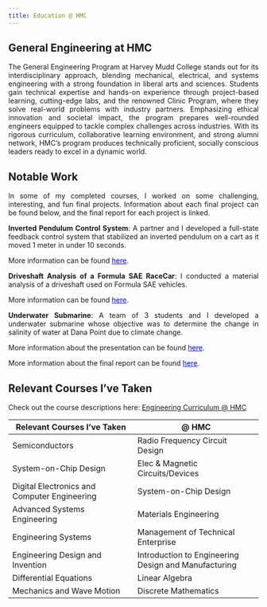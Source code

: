 ```yaml
--- 
title: Education @ HMC 
---
```

## General Engineering at HMC

<div class="centered-content" style="text-align: justify;">
The General Engineering Program at Harvey Mudd College 
stands out for its interdisciplinary approach, blending mechanical, 
electrical, and systems engineering with a strong foundation in 
liberal arts and sciences. Students gain technical expertise and 
hands-on experience through project-based learning, cutting-edge labs, 
and the renowned Clinic Program, where they solve real-world problems 
with industry partners. Emphasizing ethical innovation and societal impact, 
the program prepares well-rounded engineers equipped to tackle complex 
challenges across industries. With its rigorous curriculum, collaborative 
learning environment, and strong alumni network, HMC’s program produces 
technically proficient, socially conscious leaders ready to excel in a dynamic world.
<div>

## Notable Work

In some of my completed courses, I worked on some challenging, interesting, 
and fun final projects. Information about each final project can be found below, 
and the final report for each project is linked. 

**Inverted Pendulum Control System**: A partner and I developed a 
full-state feedback control system that stabilized an inverted pendulum 
on a cart as it moved 1 meter in under 10 seconds.

<p>More information can be found <a href="./E102_Inverted_Pendulum.pdf" target="_blank" style="text-decoration: underline; color: blue;">here</a>.</p>

**Driveshaft Analysis of a Formula SAE RaceCar**: I conducted a material analysis of a driveshaft used on Formula 
SAE vehicles. 

<p>More information can be found <a href="./Engineering_Final.pdf" target="_blank" style="text-decoration: underline; color: blue;">here</a>.</p>

**Underwater Submarine**: A team of 3 students and I developed a underwater submarine whose objective was 
to determine the change in salinity of water at Dana Point due to climate change. 

<p>More information about the presentation can be found <a href="./E80_Final_Pres.pdf" target="_blank" style="text-decoration: underline; color: blue;">here</a>.</p>
<p>More information about the final report can be found <a href="./E80_Final_Report.pdf" target="_blank" style="text-decoration: underline; color: blue;">here</a>.</p>


## Relevant Courses I've Taken

Check out the course descriptions here: [Engineering Curriculum @ HMC](https://www.hmc.edu/engineering/curriculum/courses/#course-id-6727)

<div style="text-align: center;">

|Relevant Courses I've Taken| @ HMC| 
|---|---|
|Semiconductors|Radio Frequency Circuit Design|
|System-on-Chip Design|Elec & Magnetic Circuits/Devices|
|Digital Electronics and Computer Engineering|System-on-Chip Design|
|Advanced Systems Engineering|Materials Engineering|
|Engineering Systems|Management of Technical Enterprise|
|Engineering Design and Invention|Introduction to Engineering Design and Manufacturing|
|Differential Equations|Linear Algebra|
|Mechanics and Wave Motion|Discrete Mathematics|

</div>
